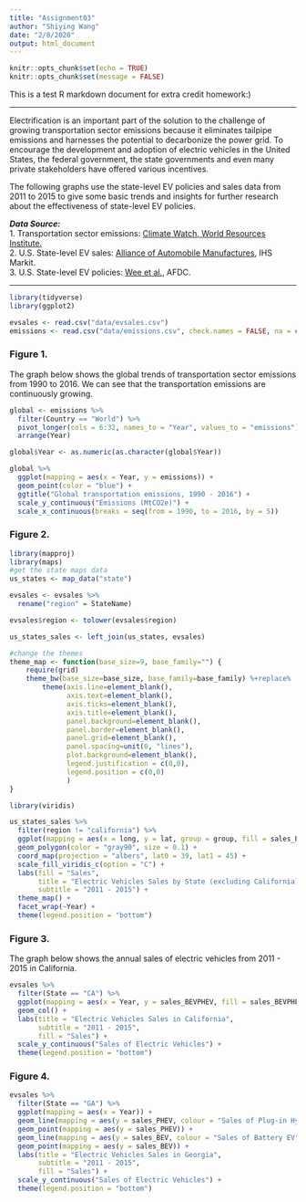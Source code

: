 ```yaml
---
title: "Assignment03"
author: "Shiying Wang"
date: "2/8/2020"
output: html_document
---
```


```r
knitr::opts_chunk$set(echo = TRUE)
knitr::opts_chunk$set(message = FALSE)
```

This is a test R markdown document for extra credit homework:)  

***  

Electrification is an important part of the solution to the challenge of growing transportation sector emissions because it eliminates tailpipe emissions and harnesses the potential to decarbonize the power grid. To encourage the development and adoption of electric vehicles in the United States, the federal government, the state governments and even many private stakeholders have offered various incentives. 

The following graphs use the state-level EV policies and sales data from 2011 to 2015 to give some basic trends and insights for further research about the effectiveness of state-level EV policies.  

***Data Source:***   
1. Transportation sector emissions: [Climate Watch, World Resources Institute.](https://www.climatewatchdata.org/data-explorer/historical-emissions?historical-emissions-data-sources=51&historical-emissions-gases=201&historical-emissions-regions=WORLD&historical-emissions-sectors=624&page=1)  
2. U.S. State-level EV sales: [Alliance of Automobile Manufactures](https://autoalliance.org/energy-environment/advanced-technology-vehicle-sales-dashboard/), IHS Markit.  
3. U.S. State-level EV policies: [Wee et al.](https://www.sciencedirect.com/science/article/pii/S2352340919300071#ec0005), AFDC.

***  
```r
library(tidyverse)
library(ggplot2)
```

```r
evsales <- read.csv("data/evsales.csv")
emissions <- read.csv("data/emissions.csv", check.names = FALSE, na = c("N/A"))
```

### Figure 1.

The graph below shows the global trends of transportation sector emissions from 1990 to 2016. We can see that the transportation emissions are continuously growing.  

```r
global <- emissions %>%
  filter(Country == "World") %>%
  pivot_longer(cols = 6:32, names_to = "Year", values_to = "emissions") %>%
  arrange(Year)

global$Year <- as.numeric(as.character(global$Year))
```

```r
global %>%
  ggplot(mapping = aes(x = Year, y = emissions)) + 
  geom_point(color = "blue") +
  ggtitle("Global transportation emissions, 1990 - 2016") + 
  scale_y_continuous("Emissions (MtCO2e)") +
  scale_x_continuous(breaks = seq(from = 1990, to = 2016, by = 5))
```

### Figure 2.

```r
library(mapproj)
library(maps)
#get the state maps data
us_states <- map_data("state")
```

```r
evsales <- evsales %>% 
  rename("region" = StateName) 

evsales$region <- tolower(evsales$region)

us_states_sales <- left_join(us_states, evsales)

#change the themes
theme_map <- function(base_size=9, base_family="") {
    require(grid)
    theme_bw(base_size=base_size, base_family=base_family) %+replace%
        theme(axis.line=element_blank(),
              axis.text=element_blank(),
              axis.ticks=element_blank(),
              axis.title=element_blank(),
              panel.background=element_blank(),
              panel.border=element_blank(),
              panel.grid=element_blank(),
              panel.spacing=unit(0, "lines"),
              plot.background=element_blank(),
              legend.justification = c(0,0),
              legend.position = c(0,0)
              )
}
```

```r
library(viridis)

us_states_sales %>%
  filter(region != "california") %>%
  ggplot(mapping = aes(x = long, y = lat, group = group, fill = sales_BEVPHEV)) +
  geom_polygon(color = "gray90", size = 0.1) +
  coord_map(projection = "albers", lat0 = 39, lat1 = 45) +
  scale_fill_viridis_c(option = "C") +
  labs(fill = "Sales",
       title = "Electric Vehicles Sales by State (excluding California)",
       subtitle = "2011 - 2015") + 
  theme_map() +
  facet_wrap(~Year) +
  theme(legend.position = "bottom") 
```



### Figure 3.
The graph below shows the annual sales of electric vehicles from 2011 - 2015 in California.  
```r
evsales %>%
  filter(State == "CA") %>%
  ggplot(mapping = aes(x = Year, y = sales_BEVPHEV, fill = sales_BEVPHEV)) + 
  geom_col() +
  labs(title = "Electric Vehicles Sales in California",
       subtitle = "2011 - 2015",
       fill = "Sales") + 
  scale_y_continuous("Sales of Electric Vehicles") +
  theme(legend.position = "bottom") 
```

### Figure 4.
```r
evsales %>%
  filter(State == "GA") %>%
  ggplot(mapping = aes(x = Year)) + 
  geom_line(mapping = aes(y = sales_PHEV, colour = "Sales of Plug-in Hybrid EV")) + 
  geom_point(mapping = aes(y = sales_PHEV)) +
  geom_line(mapping = aes(y = sales_BEV, colour = "Sales of Battery EV")) + 
  geom_point(mapping = aes(y = sales_BEV)) +
  labs(title = "Electric Vehicles Sales in Georgia",
       subtitle = "2011 - 2015",
       fill = "Sales") + 
  scale_y_continuous("Sales of Electric Vehicles") +
  theme(legend.position = "bottom") 
```
